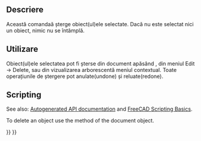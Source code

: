 <languages/>

{{Docnav
|[[Std_SelectAll|SelectAll]]
|[[Std_SendToPythonConsole|SendToPythonConsole]]
|[[Std_Edit_Menu|Std Edit Menu]]
|IconL=Std_SelectAll.svg
|IconR=Std_SendToPythonConsole.svg
|IconC=Freecad.svg
}}

<div class="mw-translate-fuzzy">
{{GuiCommand|Name=Std Delete|Workbenches=All|MenuLocation=[[Std Edit Menu|Edit]] → Delete}}
</div>

<span id="Description"></span>
==Descriere==

<div class="mw-translate-fuzzy">
Această comandaă șterge obiect(ul)ele selectate. Dacă nu este selectat nici un obiect, nimic nu se întâmplă.
</div>

<span id="Usage"></span>
<div class="mw-translate-fuzzy">
==Utilizare==
</div>

<div class="mw-translate-fuzzy">
Obiect(ul)ele selectatea pot fi șterse din document apăsând  {{KEY|DEL}}, din meniul  Edit → Delete, sau din vizualizarea arborescentă meniul contextual. Toate operațiunile de ștergere pot anulate(undone) și reluate(redone).
</div>

==Scripting==

See also: [https://freecad.github.io/SourceDoc/ Autogenerated API documentation] and [[FreeCAD_Scripting_Basics|FreeCAD Scripting Basics]].

To delete an object use the {{incode|removeObject}} method of the document object.

{{Code|code=
import FreeCAD

FreeCAD.ActiveDocument.removeObject("myObjectName")
}}


{{Docnav
|[[Std_SelectAll|SelectAll]]
|[[Std_SendToPythonConsole|SendToPythonConsole]]
|[[Std_Edit_Menu|Std Edit Menu]]
|IconL=Std_SelectAll.svg
|IconR=Std_SendToPythonConsole.svg
|IconC=Freecad.svg
}}

{{Std_Base_navi{{#translation:}}}}
{{Userdocnavi{{#translation:}}}}